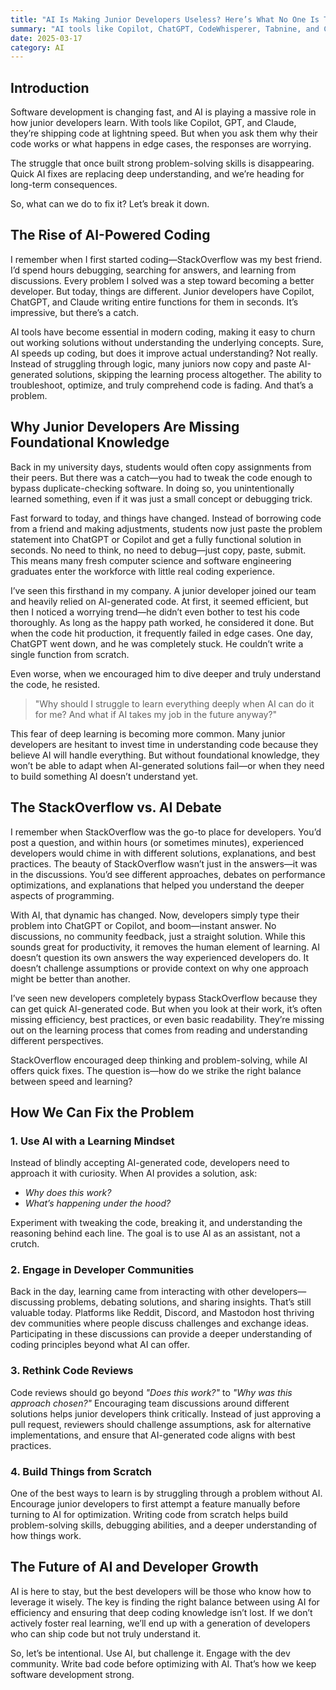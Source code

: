 ```yaml
---
title: "AI Is Making Junior Developers Useless? Here’s What No One Is Talking About"
summary: "AI tools like Copilot, ChatGPT, CodeWhisperer, Tabnine, and Claude are making junior developers faster, but at what cost? Learn why deep coding knowledge is fading and how we can fix it."
date: 2025-03-17
category: AI
---
```


## Introduction

Software development is changing fast, and AI is playing a massive role in how junior developers learn. With tools like Copilot, GPT, and Claude, they’re shipping code at lightning speed. But when you ask them why their code works or what happens in edge cases, the responses are worrying.

The struggle that once built strong problem-solving skills is disappearing. Quick AI fixes are replacing deep understanding, and we’re heading for long-term consequences.

So, what can we do to fix it? Let’s break it down.

## The Rise of AI-Powered Coding

I remember when I first started coding—StackOverflow was my best friend. I’d spend hours debugging, searching for answers, and learning from discussions. Every problem I solved was a step toward becoming a better developer. But today, things are different. Junior developers have Copilot, ChatGPT, and Claude writing entire functions for them in seconds. It’s impressive, but there’s a catch.

AI tools have become essential in modern coding, making it easy to churn out working solutions without understanding the underlying concepts. Sure, AI speeds up coding, but does it improve actual understanding? Not really. Instead of struggling through logic, many juniors now copy and paste AI-generated solutions, skipping the learning process altogether. The ability to troubleshoot, optimize, and truly comprehend code is fading. And that’s a problem.

## Why Junior Developers Are Missing Foundational Knowledge

Back in my university days, students would often copy assignments from their peers. But there was a catch—you had to tweak the code enough to bypass duplicate-checking software. In doing so, you unintentionally learned something, even if it was just a small concept or debugging trick.

Fast forward to today, and things have changed. Instead of borrowing code from a friend and making adjustments, students now just paste the problem statement into ChatGPT or Copilot and get a fully functional solution in seconds. No need to think, no need to debug—just copy, paste, submit. This means many fresh computer science and software engineering graduates enter the workforce with little real coding experience.

I’ve seen this firsthand in my company. A junior developer joined our team and heavily relied on AI-generated code. At first, it seemed efficient, but then I noticed a worrying trend—he didn’t even bother to test his code thoroughly. As long as the happy path worked, he considered it done. But when the code hit production, it frequently failed in edge cases. One day, ChatGPT went down, and he was completely stuck. He couldn’t write a single function from scratch.

Even worse, when we encouraged him to dive deeper and truly understand the code, he resisted.

> "Why should I struggle to learn everything deeply when AI can do it for me? And what if AI takes my job in the future anyway?"

This fear of deep learning is becoming more common. Many junior developers are hesitant to invest time in understanding code because they believe AI will handle everything. But without foundational knowledge, they won’t be able to adapt when AI-generated solutions fail—or when they need to build something AI doesn’t understand yet.

## The StackOverflow vs. AI Debate

I remember when StackOverflow was the go-to place for developers. You’d post a question, and within hours (or sometimes minutes), experienced developers would chime in with different solutions, explanations, and best practices. The beauty of StackOverflow wasn’t just in the answers—it was in the discussions. You’d see different approaches, debates on performance optimizations, and explanations that helped you understand the deeper aspects of programming.

With AI, that dynamic has changed. Now, developers simply type their problem into ChatGPT or Copilot, and boom—instant answer. No discussions, no community feedback, just a straight solution. While this sounds great for productivity, it removes the human element of learning. AI doesn’t question its own answers the way experienced developers do. It doesn’t challenge assumptions or provide context on why one approach might be better than another.

I’ve seen new developers completely bypass StackOverflow because they can get quick AI-generated code. But when you look at their work, it’s often missing efficiency, best practices, or even basic readability. They’re missing out on the learning process that comes from reading and understanding different perspectives.

StackOverflow encouraged deep thinking and problem-solving, while AI offers quick fixes. The question is—how do we strike the right balance between speed and learning?

## How We Can Fix the Problem

### 1. Use AI with a Learning Mindset

Instead of blindly accepting AI-generated code, developers need to approach it with curiosity. When AI provides a solution, ask:

- *Why does this work?*
- *What’s happening under the hood?*

Experiment with tweaking the code, breaking it, and understanding the reasoning behind each line. The goal is to use AI as an assistant, not a crutch.

### 2. Engage in Developer Communities

Back in the day, learning came from interacting with other developers—discussing problems, debating solutions, and sharing insights. That’s still valuable today. Platforms like Reddit, Discord, and Mastodon host thriving dev communities where people discuss challenges and exchange ideas. Participating in these discussions can provide a deeper understanding of coding principles beyond what AI can offer.

### 3. Rethink Code Reviews

Code reviews should go beyond *"Does this work?"* to *"Why was this approach chosen?"* Encouraging team discussions around different solutions helps junior developers think critically. Instead of just approving a pull request, reviewers should challenge assumptions, ask for alternative implementations, and ensure that AI-generated code aligns with best practices.

### 4. Build Things from Scratch

One of the best ways to learn is by struggling through a problem without AI. Encourage junior developers to first attempt a feature manually before turning to AI for optimization. Writing code from scratch helps build problem-solving skills, debugging abilities, and a deeper understanding of how things work.

## The Future of AI and Developer Growth

AI is here to stay, but the best developers will be those who know how to leverage it wisely. The key is finding the right balance between using AI for efficiency and ensuring that deep coding knowledge isn’t lost. If we don’t actively foster real learning, we’ll end up with a generation of developers who can ship code but not truly understand it.

So, let’s be intentional. Use AI, but challenge it. Engage with the dev community. Write bad code before optimizing with AI. That’s how we keep software development strong.






